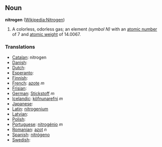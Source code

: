 == Noun ==
'''nitrogen''' ([[en:Nitrogen|Wikipedia:Nitrogen]])

# A colorless, odorless gas; an element ''(symbol N)'' with an [[atomic number]] of 7 and [[atomic weight]] of 14.0067.

===Translations===
*[[Catalan]]: nitrogen
*[[Danish]]: [[]]
*[[Dutch]]: [[]] 
*[[Esperanto]]: [[]]
*[[Finnish]]: [[]]
*[[French]]: [[azote]] ''m''
*[[Frisian]]: [[]]
*[[German]]: [[Stickstoff]] ''m''
*[[Icelandic]]: [[köfnunarefni]] ''m''
*[[Japanese]]: [[]]
*[[Latin]]: [[nitrogenium]]
*[[Latvian]]: [[]]
*[[Polish]]: [[]]
*[[Portuguese]]: [[nitrogénio]] ''m''
*[[Romanian]]: [[azot]] ''n''
*[[Spanish]]: [[nitrógeno]] 
*[[Swedish]]: [[]]